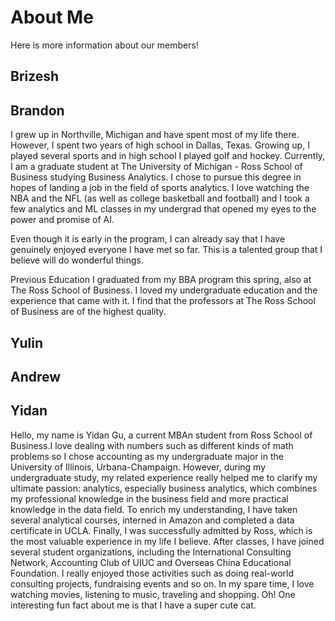 # About Me

Here is more information about our members!

## Brizesh


## Brandon 

I grew up in Northville, Michigan and have spent most of my life there. However, I spent two years of high school in Dallas, Texas. Growing up, I played several sports and in high school I played golf and hockey.
Currently, I am a graduate student at The University of Michigan - Ross School of Business studying Business Analytics. I chose to pursue this degree in hopes of landing a job in the field of sports analytics. I love watching the NBA and the NFL (as well as college basketball and football) and I took a few analytics and ML classes in my undergrad that opened my eyes to the power and promise of AI.

Even though it is early in the program, I can already say that I have genuinely enjoyed everyone I have met so far. This is a talented group that I believe will do wonderful things.

Previous Education
I graduated from my BBA program this spring, also at The Ross School of Business. I loved my undergraduate education and the experience that came with it. I find that the professors at The Ross School of Business are of the highest quality.

## Yulin

## Andrew

## Yidan

Hello, my name is Yidan Gu, a current MBAn student from Ross School of Business.I love dealing with numbers such as different kinds of math problems so I chose accounting as my undergraduate major in the University of Illinois, Urbana-Champaign. However, during my undergraduate study, my related experience really helped me to clarify my ultimate passion: analytics, especially business analytics, which combines my professional knowledge in the business field and more practical knowledge in the data field. To enrich my understanding, I have taken several analytical courses, interned in Amazon and completed a data certificate in UCLA. Finally, I was successfully admitted by Ross, which is the most valuable experience in my life I believe. After classes, I have joined several student organizations, including the International Consulting Network, Accounting Club of UIUC and Overseas China Educational Foundation. I really enjoyed those activities such as doing real-world consulting projects, fundraising events and so on. In my spare time, I love watching movies, listening to music, traveling and shopping. Oh! One interesting fun fact about me is that I have a super cute cat. 